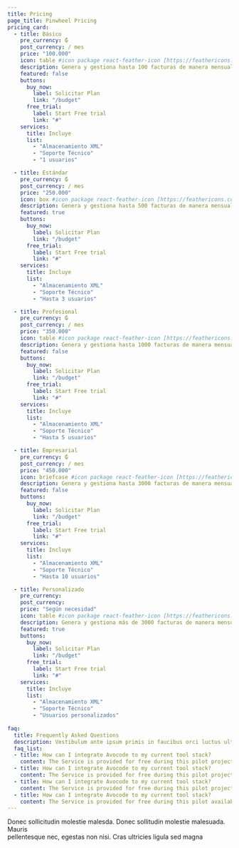 ```yaml
---
title: Pricing
page_title: Pinwheel Pricing
pricing_card:
  - title: Básico
    pre_currency: ₲
    post_currency: / mes
    price: "100.000"
    icon: table #icon package react-feather-icon [https://feathericons.com/]
    description: Genera y gestiona hasta 100 facturas de manera mensual.
    featured: false
    buttons:
      buy_now:
        label: Solicitar Plan
        link: "/budget"
      free_trial:
        label: Start Free trial
        link: "#"
    services:
      title: Incluye
      list:
        - "Almacenamiento XML"
        - "Soporte Técnico"
        - "1 usuarios"

  - title: Estándar
    pre_currency: ₲
    post_currency: / mes
    price: "250.000"
    icon: box #icon package react-feather-icon [https://feathericons.com/]
    description: Genera y gestiona hasta 500 facturas de manera mensual.
    featured: true
    buttons:
      buy_now:
        label: Solicitar Plan
        link: "/budget"
      free_trial:
        label: Start Free trial
        link: "#"
    services:
      title: Incluye
      list:
        - "Almacenamiento XML"
        - "Soporte Técnico"
        - "Hasta 3 usuarios"

  - title: Profesional
    pre_currency: ₲
    post_currency: / mes
    price: "350.000"
    icon: table #icon package react-feather-icon [https://feathericons.com/]
    description: Genera y gestiona hasta 1000 facturas de manera mensual.
    featured: false
    buttons:
      buy_now:
        label: Solicitar Plan
        link: "/budget"
      free_trial:
        label: Start Free trial
        link: "#"
    services:
      title: Incluye
      list:
        - "Almacenamiento XML"
        - "Soporte Técnico"
        - "Hasta 5 usuarios"

  - title: Empresarial
    pre_currency: ₲
    post_currency: / mes
    price: "450.000"
    icon: briefcase #icon package react-feather-icon [https://feathericons.com/]
    description: Genera y gestiona hasta 3000 facturas de manera mensual.
    featured: false
    buttons:
      buy_now:
        label: Solicitar Plan
        link: "/budget"
      free_trial:
        label: Start Free trial
        link: "#"
    services:
      title: Incluye
      list:
        - "Almacenamiento XML"
        - "Soporte Técnico"
        - "Hasta 10 usuarios"

  - title: Personalizado
    pre_currency: 
    post_currency: 
    price: "Según necesidad"
    icon: table #icon package react-feather-icon [https://feathericons.com/]
    description: Genera y gestiona más de 3000 facturas de manera mensual.
    featured: true
    buttons:
      buy_now:
        label: Solicitar Plan
        link: "/budget"
      free_trial:
        label: Start Free trial
        link: "#"
    services:
      title: Incluye
      list:
        - "Almacenamiento XML"
        - "Soporte Técnico"
        - "Usuarios personalizados"
        
faq:
  title: Frequently Asked Questions
  description: Vestibulum ante ipsum primis in faucibus orci luctus ultrices posuere cubilia Curae Donec
  faq_list:
  - title: How can I integrate Avocode to my current tool stack?
    content: The Service is provided for free during this pilot project, and is provided "as is" with is not committed to any level of service or availability of the Service.
  - title: How can I integrate Avocode to my current tool stack?
    content: The Service is provided for free during this pilot project, and is provided "as is" with is not committed to any level of service or availability of the Service.
  - title: How can I integrate Avocode to my current tool stack?
    content: The Service is provided for free during this pilot project, and is provided "as is" with is not committed to any level of service or availability of the Service.
  - title: How can I integrate Avocode to my current tool stack?
    content: The Service is provided for free during this pilot availability of the Service.</br> If you enter into this agreement on behalf of a company, you hereby agree that the company is responsible under this Agreement for all actions and 
---
```

Donec sollicitudin molestie malesda. Donec sollitudin molestie malesuada. Mauris <br />
pellentesque nec, egestas non nisi. Cras ultricies ligula sed magna
